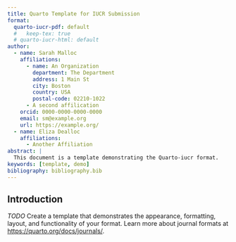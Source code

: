 ```yaml
---
title: Quarto Template for IUCR Submission
format:
  quarto-iucr-pdf: default
  #   keep-tex: true  
  # quarto-iucr-html: default
author:
  - name: Sarah Malloc
    affiliations:
      - name: An Organization
        department: The Department
        address: 1 Main St
        city: Boston
        country: USA
        postal-code: 02210-1022
      - A second affilication
    orcid: 0000-0000-0000-0000
    email: sm@example.org
    url: https://example.org/
  - name: Eliza Dealloc
    affiliations:
      - Another Affiliation
abstract: |
  This document is a template demonstrating the Quarto-iucr format.
keywords: [template, demo]
bibliography: bibliography.bib  
---
```


## Introduction {#sec-intro}

*TODO* Create a template that demonstrates the appearance, formatting, layout, and functionality of your format. Learn more about journal formats at <https://quarto.org/docs/journals/>.



